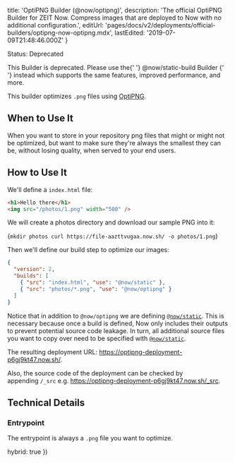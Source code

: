 
  title: 'OptiPNG Builder (@now/optipng)',
  description:
    'The official OptiPNG Builder for ZEIT Now. Compress images that are deployed to Now with no additional configuration.',
  editUrl:
    'pages/docs/v2/deployments/official-builders/optipng-now-optipng.mdx',
  lastEdited: '2019-07-09T21:48:46.000Z'
}

<Tag>Status: Deprecated</Tag>

<Note warning>
  This Builder is deprecated. Please use the{' '}
  <GenericLink href="/docs/v2/deployments/official-builders/static-build-now-static-build">
    <InlineCode>@now/static-build</InlineCode> Builder
  </GenericLink>{' '}
  instead which supports the same features, improved performance, and more.
</Note>

This builder optimizes `.png` files using [OptiPNG](http://optipng.sourceforge.net/).

## When to Use It

When you want to store in your repository png files that might or might not be optimized, but want to make sure they're always the smallest they can be, without losing quality, when served to your end users.

## How to Use It

We'll define a `index.html` file:

```html
<h1>Hello there</h1>
<img src="/photos/1.png" width="500" />
```

We will create a photos directory and download our sample PNG into it:

<TerminalInput>{`mkdir photos
curl https://file-aazttvugaa.now.sh/ -o photos/1.png`}</TerminalInput>

Then we'll define our build step to optimize our images:

```json
{
  "version": 2,
  "builds": [
    { "src": "index.html", "use": "@now/static" },
    { "src": "photos/*.png", "use": "@now/optipng" }
  ]
}
```

Notice that in addition to `@now/optipng` we are defining [`@now/static`](/docs/v2/deployments/official-builders/static-now-static). This is necessary because once a build is defined, Now only includes their outputs to prevent potential source code leakage. In turn, all additional source files you want to copy over need to be specified with [`@now/static`](/docs/v2/deployments/official-builders/static-now-static).

The resulting deployment URL: <https://optipng-deployment-p6gj9kt47.now.sh/>.

Also, the source code of the deployment can be checked by appending `/_src` e.g. <https://optipng-deployment-p6gj9kt47.now.sh/_src>.

## Technical Details

### Entrypoint

The entrypoint is always a `.png` file you want to optimize.

  hybrid: true
})
